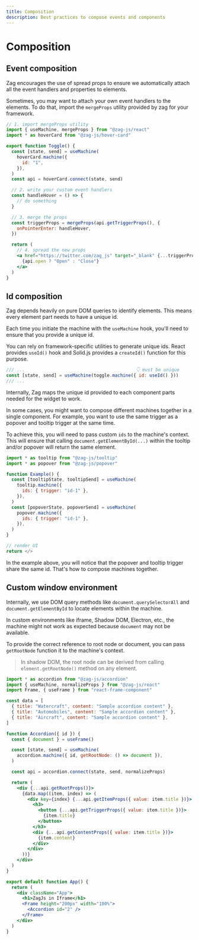 ```yaml
---
title: Composition
description: Best practices to compose events and components
---
```


# Composition

## Event composition

Zag encourages the use of spread props to ensure we automatically attach all the
event handlers and properties to elements.

Sometimes, you may want to attach your own event handlers to the elements. To do
that, import the `mergeProps` utility provided by zag for your framework.

```jsx
// 1. import mergeProps utility
import { useMachine, mergeProps } from "@zag-js/react"
import * as hoverCard from "@zag-js/hover-card"

export function Toggle() {
  const [state, send] = useMachine(
    hoverCard.machine({
      id: "1",
    }),
  )
  const api = hoverCard.connect(state, send)

  // 2. write your custom event handlers
  const handleHover = () => {
    // do something
  }

  // 3. merge the props
  const triggerProps = mergeProps(api.getTriggerProps(), {
    onPointerEnter: handleHover,
  })

  return (
    // 4. spread the new props
    <a href="https://twitter.com/zag_js" target="_blank" {...triggerProps}>
      {api.open ? "Open" : "Close"}
    </a>
  )
}
```

## Id composition

Zag depends heavily on pure DOM queries to identify elements. This means every
element part needs to have a unique id.

Each time you initiate the machine with the `useMachine` hook, you'll need to
ensure that you provide a unique id.

You can rely on framework-specific utilities to generate unique ids. React
provides `useId()` hook and Solid.js provides a `createId()` function for this
purpose.

```js
/// ...                                          👇 must be unique
const [state, send] = useMachine(toggle.machine({ id: useId() }))
/// ...
```

Internally, Zag maps the unique id provided to each component parts needed for
the widget to work.

In some cases, you might want to compose different machines together in a single
component. For example, you want to use the same trigger as a popover and
tooltip trigger at the same time.

To achieve this, you will need to pass custom `ids` to the machine's context.
This will ensure that calling `document.getElementById(...)` within the tooltip
and/or popover will return the same element.

```js {7,12}
import * as tooltip from "@zag-js/tooltip"
import * as popover from "@zag-js/popover"

function Example() {
  const [tooltipState, tooltipSend] = useMachine(
    tooltip.machine({
      ids: { trigger: "id-1" },
    }),
  )
  const [popoverState, popoverSend] = useMachine(
    popover.machine({
      ids: { trigger: "id-1" },
    }),
  )
}

// render UI
return </>
```

In the example above, you will notice that the popover and tooltip trigger share
the same id. That's how to compose machines together.

## Custom window environment

Internally, we use DOM query methods like `document.querySelectorAll` and
`document.getElementById` to locate elements within the machine.

In custom environments like iframe, Shadow DOM, Electron, etc., the machine
might not work as expected because `document` may not be available.

To provide the correct reference to root node or document, you can pass
`getRootNode` function it to the machine's context.

> In shadow DOM, the root node can be derived from calling
> `element.getRootNode()` method on any element.

```jsx {12,15,42}
import * as accordion from "@zag-js/accordion"
import { useMachine, normalizeProps } from "@zag-js/react"
import Frame, { useFrame } from "react-frame-component"

const data = [
  { title: "Watercraft", content: "Sample accordion content" },
  { title: "Automobiles", content: "Sample accordion content" },
  { title: "Aircraft", content: "Sample accordion content" },
]

function Accordion({ id }) {
  const { document } = useFrame()

  const [state, send] = useMachine(
    accordion.machine({ id, getRootNode: () => document }),
  )

  const api = accordion.connect(state, send, normalizeProps)

  return (
    <div {...api.getRootProps()}>
      {data.map((item, index) => (
        <div key={index} {...api.getItemProps({ value: item.title })}>
          <h3>
            <button {...api.getTriggerProps({ value: item.title })}>
              {item.title}
            </button>
          </h3>
          <div {...api.getContentProps({ value: item.title })}>
            {item.content}
          </div>
        </div>
      ))}
    </div>
  )
}

export default function App() {
  return (
    <div className="App">
      <h1>ZagJs in Iframe</h1>
      <Frame height="200px" width="100%">
        <Accordion id="2" />
      </Frame>
    </div>
  )
}
```
